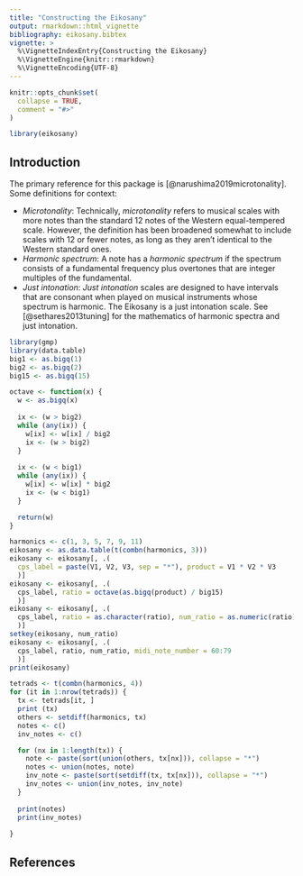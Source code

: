 ```yaml
---
title: "Constructing the Eikosany"
output: rmarkdown::html_vignette
bibliography: eikosany.bibtex
vignette: >
  %\VignetteIndexEntry{Constructing the Eikosany}
  %\VignetteEngine{knitr::rmarkdown}
  %\VignetteEncoding{UTF-8}
---
```


```r
knitr::opts_chunk$set(
  collapse = TRUE,
  comment = "#>"
)
```

```r
library(eikosany)
```

## Introduction
The primary reference for this package is [@narushima2019microtonality]. Some
definitions for context:

- _Microtonality_: Technically, _microtonality_ refers to musical scales with
more notes than the standard 12 notes of the Western equal-tempered scale.
However, the definition has been broadened somewhat to include scales with 12
or fewer notes, as long as they aren't identical to the Western  standard ones.
- _Harmonic spectrum_: A note has a _harmonic spectrum_ if the spectrum
consists of a fundamental frequency plus overtones that are integer multiples
of the fundamental.
- _Just intonation_: _Just intonation_ scales are designed to have intervals
that are consonant when played on musical instruments whose spectrum is
harmonic. The Eikosany is a just intonation scale. See [@sethares2013tuning]
for the mathematics of harmonic spectra and just intonation.

```r
library(gmp)
library(data.table)
big1 <- as.bigq(1)
big2 <- as.bigq(2)
big15 <- as.bigq(15)

octave <- function(x) {
  w <- as.bigq(x)
  
  ix <- (w > big2)
  while (any(ix)) {
    w[ix] <- w[ix] / big2
    ix <- (w > big2)
  }
  
  ix <- (w < big1)
  while (any(ix)) {
    w[ix] <- w[ix] * big2
    ix <- (w < big1)
  }

  return(w)
}
```

```r
harmonics <- c(1, 3, 5, 7, 9, 11)
eikosany <- as.data.table(t(combn(harmonics, 3)))
eikosany <- eikosany[, .(
  cps_label = paste(V1, V2, V3, sep = "*"), product = V1 * V2 * V3
  )]
eikosany <- eikosany[, .(
  cps_label, ratio = octave(as.bigq(product) / big15)
  )]
eikosany <- eikosany[, .(
  cps_label, ratio = as.character(ratio), num_ratio = as.numeric(ratio)
  )]
setkey(eikosany, num_ratio)
eikosany <- eikosany[, .(
  cps_label, ratio, num_ratio, midi_note_number = 60:79
  )]
print(eikosany)
```

```r
tetrads <- t(combn(harmonics, 4))
for (it in 1:nrow(tetrads)) {
  tx <- tetrads[it, ]
  print (tx)
  others <- setdiff(harmonics, tx)
  notes <- c()
  inv_notes <- c()

  for (nx in 1:length(tx)) {
    note <- paste(sort(union(others, tx[nx])), collapse = "*")
    notes <- union(notes, note)
    inv_note <- paste(sort(setdiff(tx, tx[nx])), collapse = "*")
    inv_notes <- union(inv_notes, inv_note)
  }
  
  print(notes)
  print(inv_notes)
  
}
```

## References

